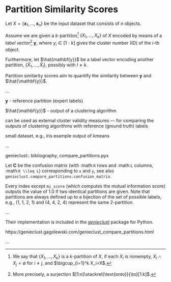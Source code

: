 # Partition Similarity Scores

Let $X=\{\mathbf{x}_1, \dots, \mathbf{x}_n\}$ be the input dataset
that consists of $n$ objects.

Assume we are given a $k$-partition[^footpart] $\{X_1,\dots,X_k\}$ of $X$
encoded by means of a *label vector*[^footsurj] $\mathbf{y}$, where
$y_i\in[1:k]$ gives the cluster number (ID) of the $i$-th object.

Furthermore, let $\hat{mathbf{y}}$ be a label vector
encoding another partition, $\{\hat{X}_1,\dots,\hat{X}_l\}$,
possibly with $l\neq k$.

[^footpart]: We say that $\{X_1,\dots,X_k\}$ is a $k$-partition of $X$,
    if each $X_i$ is nonempty, $X_i\cap X_j=\emptyset$ for $i\neq j$,
    and $\bigcup_{i=1}^k X_i=X$.

[^footsurj]: More precisely, a surjection $[1:n]\stackrel{\text{onto}}{\to}[1:k]$.

Partition similarity scores aim to quantify the similarity between
$\mathbf{y}$ and $\hat{\mathbf{y}}$.

...

$\mathbf{y}$ - reference partition (expert labels)

$\hat{\mathbf{y}}$ - output of a clustering algorithm

can be used as external cluster validity
measures — for comparing the outputs of clustering algorithms
with reference (ground truth) labels

small dataset, e.g., iris example
output of kmeans



...

genieclust:: bibliography, compare_partitions.pyx

Let $\mathbf{C}$ be the
confusion matrix (with :math:`K` rows and :math:`L` columns, :math:`K \\leq L`)
corresponding to `x` and `y`, see also
`genieclust.compare_partitions.confusion_matrix`.



Every index except `mi_score` (which computes the mutual
information score) outputs the value of 1.0 if two identical partitions
are given.
Note that partitions are always defined up to a bijection of the set of
possible labels, e.g., (1, 1, 2, 1) and (4, 4, 2, 4)
represent the same 2-partition.


...

Their implementation is included
in the [*genieclust*](https://genieclust.gagolewski.com/) package for Python.

https://genieclust.gagolewski.com/genieclust_compare_partitions.html

...
